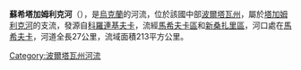 '''蘇希塔加姆利克河'''（{{lang-uk|Сухий Тагамлик}}），是[[烏克蘭|烏克蘭]]的河流，位於該國中部[[波爾塔瓦州|波爾塔瓦州]]，屬於[[塔加姆利克河|塔加姆利克河]]的支流，發源自[[科羅連基夫卡|科羅連基夫卡]]，流經[[馬希夫卡區|馬希夫卡區]]和[[新桑扎里區|新桑扎里區]]，河口處在[[馬希夫卡|馬希夫卡]]，河道全長27公里，流域面積213平方公里。

{{DEFAULTSORT:Сухий Тагамлик}}
[[Category:波爾塔瓦州河流|Category:波爾塔瓦州河流]]


{{Ukraine-river-stub}}